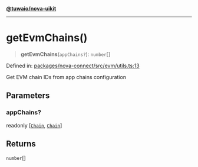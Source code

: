 [**@tuwaio/nova-uikit**](../../../../README.md)

***

# getEvmChains()

> **getEvmChains**(`appChains?`): `number`[]

Defined in: [packages/nova-connect/src/evm/utils.ts:13](https://github.com/TuwaIO/nova-uikit/blob/bd692251dc97f123d2fb354ca79bc6d98c48d8a8/packages/nova-connect/src/evm/utils.ts#L13)

Get EVM chain IDs from app chains configuration

## Parameters

### appChains?

readonly \[[`Chain`](../type-aliases/Chain.md), [`Chain`](../type-aliases/Chain.md)\]

## Returns

`number`[]
